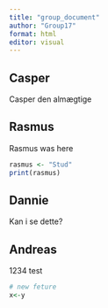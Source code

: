 ```yaml
---
title: "group_document"
author: "Group17"
format: html
editor: visual
---
```


## Casper

Casper den almægtige

## Rasmus

Rasmus was here

```r
rasmus <- "Stud"
print(rasmus)
```

## Dannie

Kan i se dette?

## Andreas

1234 test

```r
# new feture
x<-y
```
